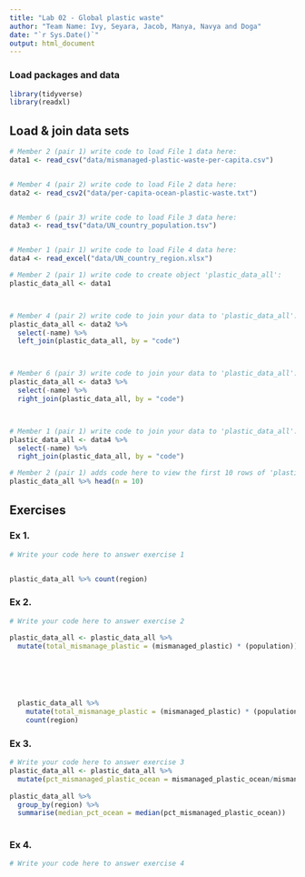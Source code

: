 ```yaml
---
title: "Lab 02 - Global plastic waste"
author: "Team Name: Ivy, Seyara, Jacob, Manya, Navya and Doga"
date: "`r Sys.Date()`"
output: html_document
---
```


### Load packages and data

```r
library(tidyverse)
library(readxl)
```


## Load & join data sets

```r
# Member 2 (pair 1) write code to load File 1 data here:
data1 <- read_csv("data/mismanaged-plastic-waste-per-capita.csv")


# Member 4 (pair 2) write code to load File 2 data here:
data2 <- read_csv2("data/per-capita-ocean-plastic-waste.txt")


# Member 6 (pair 3) write code to load File 3 data here:
data3 <- read_tsv("data/UN_country_population.tsv")


# Member 1 (pair 1) write code to load File 4 data here:
data4 <- read_excel("data/UN_country_region.xlsx")


```



```r
# Member 2 (pair 1) write code to create object 'plastic_data_all':
plastic_data_all <- data1



# Member 4 (pair 2) write code to join your data to 'plastic_data_all':
plastic_data_all <- data2 %>%
  select(-name) %>%
  left_join(plastic_data_all, by = "code")



# Member 6 (pair 3) write code to join your data to 'plastic_data_all':
plastic_data_all <- data3 %>%
  select(-name) %>%
  right_join(plastic_data_all, by = "code")



# Member 1 (pair 1) write code to join your data to 'plastic_data_all':
plastic_data_all <- data4 %>%
  select(-name) %>%
  right_join(plastic_data_all, by = "code")


```


```r
# Member 2 (pair 1) adds code here to view the first 10 rows of 'plastic_data_all'
plastic_data_all %>% head(n = 10)


```



## Exercises

### Ex 1.

```r
# Write your code here to answer exercise 1


plastic_data_all %>% count(region)


```



### Ex 2.

```r
# Write your code here to answer exercise 2

plastic_data_all <- plastic_data_all %>%
  mutate(total_mismanage_plastic = (mismanaged_plastic) * (population))
  
  




  plastic_data_all %>%
    mutate(total_mismanage_plastic = (mismanaged_plastic) * (population)) %>%
    count(region)

```


### Ex 3.

```r
# Write your code here to answer exercise 3
plastic_data_all <- plastic_data_all %>%
  mutate(pct_mismanaged_plastic_ocean = mismanaged_plastic_ocean/mismanaged_plastic)
  
plastic_data_all %>%
  group_by(region) %>%
  summarise(median_pct_ocean = median(pct_mismanaged_plastic_ocean))
  
```


### Ex 4.

```r
# Write your code here to answer exercise 4



```
